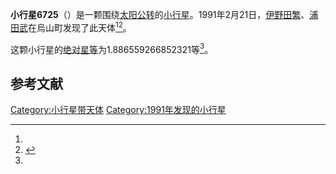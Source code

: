 {{Infobox planet
| bgcolour = #FFFFC0
| name = 6725
| symbol = 
| image = 
| caption = 
| discovery = yes
| discovery_ref = 
| discoverer = [[伊野田繁|伊野田繁]]、[[浦田武|浦田武]]
| discovery_site = [[烏山町|烏山町]] 
| discovered = 1991年2月21日
| designations = yes
| mp_name = 
| named_after = 
| alt_names = 1991 DS/ 1986 GK1 / 1986 HQ
| mp_category = [[主带小行星|主带小行星]]
| orbit_ref = <ref name="a">[http://ssd.jpl.nasa.gov/sbdb.cgi?sstr=6725 6725] {{Wayback|url=http://ssd.jpl.nasa.gov/sbdb.cgi?sstr=6725 |date=20110610051249 }}，小行星數據庫瀏覽器（JPL Small-Body Database Browser）－[[美国国家航空航天局|美国国家航空航天局]]喷气推进实验室</ref>
| epoch = 2456400.5 (2013年4月18日更新)
| aphelion = {{convert|3.522426731494152|AU|km|3|abbr=on|lk=out}}
| perihelion = {{convert|2.774013194687361|AU|km|3|abbr=on}}
| semimajor = {{convert|3.148219963090757|AU|km|3|abbr=on}}
| eccentricity = 0.118862968
| period = 2040.309396 [[日|日]]<br />5.59[[儒略年|儒略年]]
| avg_speed = 
| inclination = 2.33767712286607
| asc_node = 116.4912832395941
| mean_anomaly = 
| arg_peri = 1.886559266852321
| satellites = 
| physical_characteristics = yes
| dimensions = 
| mass = 
| density = 
| surface_grav = 
| escape_velocity = 
| sidereal_day = 
| axial_tilt = 
| pole_ecliptic_lat = 
| pole_ecliptic_lon = 
| albedo = 
| temperatures= 
| temp_name1 = 
| mean_temp_1 = 
| max_temp_1 = 
| temp_name2 = 
| max_temp_2 = 
| spectral_type = 
| abs_magnitude = 1.886559266852321
}}

'''小行星6725'''（{{lang-en|6725}}）是一颗围绕[[太阳|太阳]][[公转|公转]]的[[小行星|小行星]]。1991年2月21日，[[伊野田繁|伊野田繁]]、[[浦田武|浦田武]]在烏山町发现了此天体<ref name="a" /><ref>{{cite news|title=小行星列表|url=http://cfa-www.harvard.edu/iau/lists/NumberedMPs.txt|accessdate=2013-07-08|newspaper=哈佛大学|archive-date=2008-05-17|archive-url=https://web.archive.org/web/20080517010638/http://cfa-www.harvard.edu/iau/lists/NumberedMPs.txt|dead-url=no}}</ref>。

这颗小行星的[[绝对星等|绝对星等]]为1.886559266852321等<ref name="a" />。

==参考文献==
{{reflist}}
{{Minor Planet Number|[[小行星6724|小行星6724]]|[[小行星6726|小行星6726]]}}

{{小天体}}

[[Category:小行星带天体|Category:小行星带天体]]
[[Category:1991年发现的小行星|Category:1991年发现的小行星]]

{{asteroid-stub}}